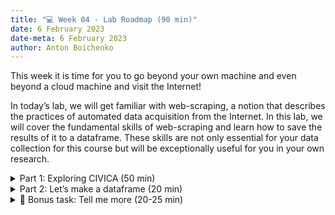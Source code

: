 ```yaml
---
title: "💻 Week 04 - Lab Roadmap (90 min)"
date: 6 February 2023
date-meta: 6 February 2023
author: Anton Boichenko
---
```


This week it is time for you to go beyond your own machine and even beyond a cloud machine and visit the Internet! 

In today's lab, we will get familiar with web-scraping, a notion that describes the practices of automated data acquisition from the Internet. In this lab, we will cover the fundamental skills of web-scraping and learn how to save the results of it to a dataframe. These skills are not only essential for your data collection for this course but will be exceptionally useful for you in your own research.  

<details><summary>Part 1: Exploring CIVICA (50 min)</summary>
## Part 1: Exploring CIVICA
<p></p>

You might have heard of [CIVICA](https://www.civica.eu/who-we-are/about-civica/) before. It is a body that unites several European universities to collaborate in the areas of social sciences, humanities, business and public policy. CIVICA hosts [Data Science Seminar series](https://socialdatascience.network/index.html#schedule) that might be of interest to you. Today we will collect information on some of the seminars. Maybe you can use it in the future! 

**Our main task** is to create a dataframe that would contain:

1. names of the seminars 
2. names of speakers of those seminars
3. dates of the seminars
4. bios of the speakers from each individual event 

🤔 **Stop and think**. Before you start following the instructions. Can you think of a way to acquire this information using the CIVICA website?


🤝 **WORKING TOGETHER**

1. Go to the [Data Science Seminar series](https://socialdatascience.network/index.html#schedule) website.
2. Inspect the page and find the way to the name of the first event on the page. 
3. Send a GET request to the website and get the name of the first event on the page. 
4. Print this name. 

🎯 **ACTION POINTS**

1. Using the skill that you have just learned acquire the names of all the events.
2. Save them all to a list.
3. Do the same with the dates of the events and speaker names and save them to separate lists. 

The **solutions** for this task will be sent to you in the form of computational notebooks after the lab. 


</details>

<details><summary>Part 2: Let's make a dataframe (20 min)</summary>

## Part 2: Let's make a dataframe

Now, it's your turn to work independently and create a dataframe out of the information that we have collected. 

🎯 **ACTION POINTS** 

You should have three lists at this point: names of events, names of speakers, and dates of events. 

1. Search online how to convert these lists to a dataframe. 
2. Save the dataframe as a CSV file and call it `CIVICA_seminars.csv`. 


</details>

<details><summary> 🎁 Bonus task: Tell me more (20-25 min)</summary>

## Bonus task: Tell me more

If you are curious to explore more web-scraping (and also get some hints for your summative) let's take a look into a more complicated task.

🎯 **ACTION POINTS** 

Each individual event page has a bio (a description) of the speaker. Let's add those to our dataframe!

1. Go to an event's page and find out how to access the description of the speaker.
2. Iterate through all the scraped events and extract information on speakers.
3. Add this information to the final dataframe. 

**Important**: the last collected link returns an error. Feel free to delete it. 

</details>

